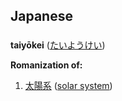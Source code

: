 == Japanese ==

=== {{Romaji}} ===

'''taiy&#333;kei''' ([[たいようけい]])

'''Romanization of:'''

# [[太陽系]] ([[solar system]])
